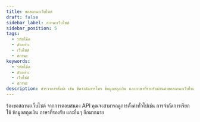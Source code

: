 ```yaml
---
title: ขอสถานะเว็บไซต์
draft: false
sidebar_label: สถานะเว็บไซต์
sidebar_position: 5
tags:
  - รหัสโค้ด
  - ตัวอย่าง
  - เว็บไซต์
  - สถานะ
keywords:
  - รหัสโค้ด
  - ตัวอย่าง
  - เว็บไซต์
  - สถานะ
description: สำรวจการตั้งค่า เช่น ขีดจำกัดการโทร ข้อมูลสกุลเงิน และภาษาที่รองรับผ่านคำขอสถานะเว็บไซต์ เรียนรู้ด้วยตัวอย่าง API นี้ เรียนรู้ด้วยตัวอย่าง API นี้ เรียนรู้ด้วยตัวอย่าง API นี้
---
```



ร้องขอสถานะเว็บไซต์ จากการตอบสนอง API คุณจะสามารถดูการตั้งค่าทั่วไปเช่น การจำกัดการเรียกใช้ ข้อมูลสกุลเงิน ภาษาที่รองรับ และอื่นๆ อีกมากมาย

<SandboxIframe sandbox={sandboxes.website_status} />
